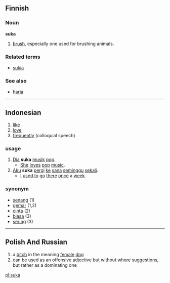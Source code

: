 ==Finnish==

===Noun===
'''suka'''

# [[brush]], especially one used for brushing animals.

===Related terms===
*[[sukia]]

===See also===
*[[harja#Finnish|harja]]

----

==Indonesian ==

# [[like]]
# [[love]]
# [[frequently]] (colloquial speech)

===usage===
# [[dia|Dia]] '''suka''' [[musik]] [[pop]].
#* [[she|She]] [[love]]s [[pop]] [[music]].
# [[aku|Aku]] '''suka''' [[pergi]] [[ke]] [[sana]] [[minggu|seminggu]] [[sekali]].
#* [[I]] [[used to]] [[go]] [[there]] [[once]] a [[week]].

===synonym===
* [[senang]] (1)
* [[gemar]] (1,2)
* [[cinta]] (2)
* [[biasa]] (3)
* [[sering]] (3)

----

==Polish And Russian== 

# a [[bitch]] in the meaning [[female]] [[dog]]
# can be used as an offensive adjective but without [[whore]] suggestions, but rather as a dominating one

[[pl:suka]]
